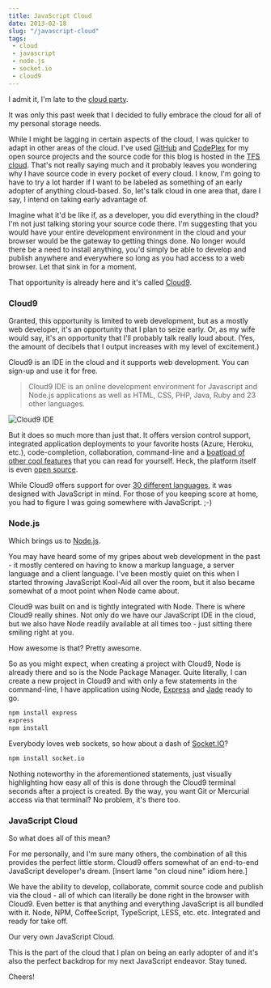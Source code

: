 ```yaml
---
title: JavaScript Cloud
date: 2013-02-18
slug: "/javascript-cloud"
tags:
 - cloud
 - javascript
 - node.js
 - socket.io
 - cloud9
---
```


I admit it, I'm late to the [cloud party](https://twitter.com/JBillmann/status/299562967383564289). 

It was only this past week that I decided to fully embrace the cloud for all of my personal storage needs. 

While I might be lagging in certain aspects of the cloud, I was quicker to adapt in other areas of the cloud.  I've used [GitHub](https://github.com/) and [CodePlex](http://www.codeplex.com/) for my open source projects and the source code for this blog is hosted in the [TFS cloud](http://tfs.visualstudio.com/).  That's not really saying much and it probably leaves you wondering why I have source code in every pocket of every cloud.  I know, I'm going to have to try a lot harder if I want to be labeled as something of an early adopter of anything cloud-based.   So, let's talk cloud in one area that, dare I say, I intend on taking early advantage of.

Imagine what it'd be like if, as a developer, you did everything in the cloud?  I'm not just talking storing your source code there.  I'm suggesting that you would have your entire development environment in the cloud and your browser would be the gateway to getting things done.  No longer would there be a need to install anything, you'd simply be able to develop and publish anywhere and everywhere so long as you had access to a web browser.  Let that sink in for a moment.

That opportunity is already here and it's called [Cloud9](https://c9.io/).

### Cloud9

Granted, this opportunity is limited to web development, but as a mostly web developer, it's an opportunity that I plan to seize early.  Or, as my wife would say, it's an opportunity that I'll probably talk really loud about.  (Yes, the amount of decibels that I output increases with my level of excitement.)

Cloud9 is an IDE in the cloud and it supports web development.  You can sign-up and use it for free.

> Cloud9 IDE is an online development environment for Javascript and Node.js applications as well as HTML, CSS, PHP, Java, Ruby and 23 other languages.

![Cloud9 IDE](./Cloud9.png)

But it does so much more than just that.  It offers version control support, integrated application deployments to your favorite hosts (Azure, Heroku, etc.), code-completion, collaboration, command-line and a [boatload of other cool features](https://c9.io/site/features/) that you can read for yourself.  Heck, the platform itself is even [open source](https://github.com/ajaxorg/cloud9/).

While Cloud9 offers support for over [30 different languages](https://docs.c9.io/supported_languages.html), it was designed with JavaScript in mind.  For those of you keeping score at home, you had to figure I was going somewhere with JavaScript. ;-)

### Node.js

Which brings us to [Node.js](http://nodejs.org/).

You may have heard some of my gripes about web development in the past - it mostly centered on having to know a markup language, a server language and a client language.  I've been mostly quiet on this when I started throwing JavaScript Kool-Aid all over the room, but it also became somewhat of a moot point when Node came about.

Cloud9 was built on and is tightly integrated with Node.  There is where Cloud9 really shines.  Not only do we have our JavaScript IDE in the cloud, but we also have Node readily available at all times too - just sitting there smiling right at you. 

How awesome is that?  Pretty awesome.

So as you might expect, when creating a project with Cloud9, Node is already there and so is the Node Package Manager.  Quite literally, I can create a new project in Cloud9 and with only a few statements in the command-line, I have application using Node, [Express](http://expressjs.com/) and [Jade](http://jade-lang.com/) ready to go.

```sh
npm install express
express
npm install
```

Everybody loves web sockets, so how about a dash of [Socket.IO](http://socket.io/)?

```sh
npm install socket.io
```

Nothing noteworthy in the aforementioned statements, just visually highlighting how easy all of this is done through the Cloud9 terminal seconds after a project is created.  By the way, you want Git or Mercurial access via that terminal?  No problem, it's there too.

### JavaScript Cloud

So what does all of this mean?

For me personally, and I'm sure many others, the combination of all this provides the perfect little storm.  Cloud9 offers somewhat of an end-to-end JavaScript developer's dream.  [Insert lame "on cloud nine" idiom here.] 

We have the ability to develop, collaborate, commit source code and publish via the cloud - all of which can literally be done right in the browser with Cloud9.  Even better is that anything and everything JavaScript is all bundled with it.  Node, NPM, CoffeeScript, TypeScript, LESS, etc. etc.  Integrated and ready for take off.

Our very own JavaScript Cloud.

This is the part of the cloud that I plan on being an early adopter of and it's also the perfect backdrop for my next JavaScript endeavor.  Stay tuned.

Cheers!